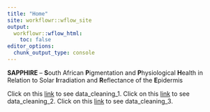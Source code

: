 ```yaml
---
title: "Home"
site: workflowr::wflow_site
output:
  workflowr::wflow_html:
    toc: false
editor_options:
  chunk_output_type: console
---
```


**SAPPHIRE** – **S**outh African **P**igmentation and **P**hysiological **H**ealth in Relation to Solar **I**rradiation and **R**eflectance of the **E**pidermis

Click on this [link](data_cleaning_1.html) to see data_cleaning_1.
Click on this [link](data_cleaning_2.html) to see data_cleaning_2.
Click on this [link](data_cleaning_3.html) to see data_cleaning_3.
